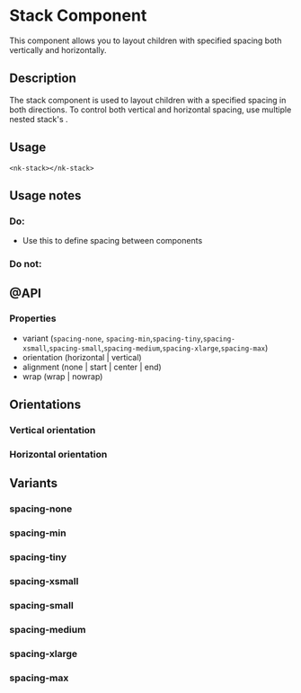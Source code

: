 
<Meta title="SOLID/Stack" />

# Stack Component

This component allows you to layout children with specified spacing both vertically and horizontally.

<Canvas of={Stories.Example} />

## Description

The stack component is used to layout children with a specified spacing in both directions. To control both vertical and horizontal spacing, use multiple nested stack's .

## Usage

`<nk-stack></nk-stack>`

## Usage notes

### Do:

- Use this to define spacing between components

### Do not:

## @API

### Properties

- variant (`spacing-none`, `spacing-min`,`spacing-tiny`,`spacing-xsmall`,`spacing-small`,`spacing-medium`,`spacing-xlarge`,`spacing-max`)
- orientation (horizontal | vertical)
- alignment (none | start | center | end)
- wrap (wrap | nowrap)

## Orientations

### Vertical orientation

<Canvas of={Stories.VerticalOrientation} />

### Horizontal orientation

<Canvas of={Stories.HorizontalOrientation} />

## Variants

### spacing-none

<Canvas of={Stories.SpacingNone} />

### spacing-min

<Canvas of={Stories.SpacingMin} />

### spacing-tiny

<Canvas of={Stories.SpacingTiny} />

### spacing-xsmall

<Canvas of={Stories.SpacingXSmall} />

### spacing-small

<Canvas of={Stories.SpacingSmall} />

### spacing-medium

<Canvas of={Stories.SpacingMedium} />

### spacing-xlarge

<Canvas of={Stories.SpacingXLarge} />

### spacing-max

<Canvas of={Stories.SpacingMax} />
